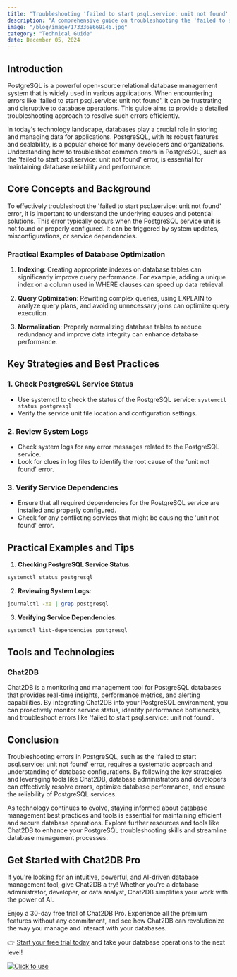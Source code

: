 ```yaml
---
title: "Troubleshooting 'failed to start psql.service: unit not found' Error in PostgreSQL"
description: "A comprehensive guide on troubleshooting the 'failed to start psql.service: unit not found' error in PostgreSQL, covering background, key strategies, practical examples, and tools."
image: "/blog/image/1733368669146.jpg"
category: "Technical Guide"
date: December 05, 2024
---
```


## Introduction
PostgreSQL is a powerful open-source relational database management system that is widely used in various applications. When encountering errors like 'failed to start psql.service: unit not found', it can be frustrating and disruptive to database operations. This guide aims to provide a detailed troubleshooting approach to resolve such errors efficiently.

In today's technology landscape, databases play a crucial role in storing and managing data for applications. PostgreSQL, with its robust features and scalability, is a popular choice for many developers and organizations. Understanding how to troubleshoot common errors in PostgreSQL, such as the 'failed to start psql.service: unit not found' error, is essential for maintaining database reliability and performance.

## Core Concepts and Background
To effectively troubleshoot the 'failed to start psql.service: unit not found' error, it is important to understand the underlying causes and potential solutions. This error typically occurs when the PostgreSQL service unit is not found or properly configured. It can be triggered by system updates, misconfigurations, or service dependencies.

### Practical Examples of Database Optimization
1. **Indexing**: Creating appropriate indexes on database tables can significantly improve query performance. For example, adding a unique index on a column used in WHERE clauses can speed up data retrieval.

2. **Query Optimization**: Rewriting complex queries, using EXPLAIN to analyze query plans, and avoiding unnecessary joins can optimize query execution.

3. **Normalization**: Properly normalizing database tables to reduce redundancy and improve data integrity can enhance database performance.

## Key Strategies and Best Practices
### 1. Check PostgreSQL Service Status
- Use systemctl to check the status of the PostgreSQL service: `systemctl status postgresql`
- Verify the service unit file location and configuration settings.

### 2. Review System Logs
- Check system logs for any error messages related to the PostgreSQL service.
- Look for clues in log files to identify the root cause of the 'unit not found' error.

### 3. Verify Service Dependencies
- Ensure that all required dependencies for the PostgreSQL service are installed and properly configured.
- Check for any conflicting services that might be causing the 'unit not found' error.

## Practical Examples and Tips
1. **Checking PostgreSQL Service Status**:
```bash
systemctl status postgresql
```
2. **Reviewing System Logs**:
```bash
journalctl -xe | grep postgresql
```
3. **Verifying Service Dependencies**:
```bash
systemctl list-dependencies postgresql
```

## Tools and Technologies
### Chat2DB
Chat2DB is a monitoring and management tool for PostgreSQL databases that provides real-time insights, performance metrics, and alerting capabilities. By integrating Chat2DB into your PostgreSQL environment, you can proactively monitor service status, identify performance bottlenecks, and troubleshoot errors like 'failed to start psql.service: unit not found'.

## Conclusion
Troubleshooting errors in PostgreSQL, such as the 'failed to start psql.service: unit not found' error, requires a systematic approach and understanding of database configurations. By following the key strategies and leveraging tools like Chat2DB, database administrators and developers can effectively resolve errors, optimize database performance, and ensure the reliability of PostgreSQL services.

As technology continues to evolve, staying informed about database management best practices and tools is essential for maintaining efficient and secure database operations. Explore further resources and tools like Chat2DB to enhance your PostgreSQL troubleshooting skills and streamline database management processes.

## Get Started with Chat2DB Pro

If you're looking for an intuitive, powerful, and AI-driven database management tool, give Chat2DB a try! Whether you're a database administrator, developer, or data analyst, Chat2DB simplifies your work with the power of AI.

Enjoy a 30-day free trial of Chat2DB Pro. Experience all the premium features without any commitment, and see how Chat2DB can revolutionize the way you manage and interact with your databases.

👉 [Start your free trial today](https://chat2db.ai/pricing) and take your database operations to the next level!


[![Click to use](/image/blog/bg/chat2db.jpg)](https://chat2db.ai)
